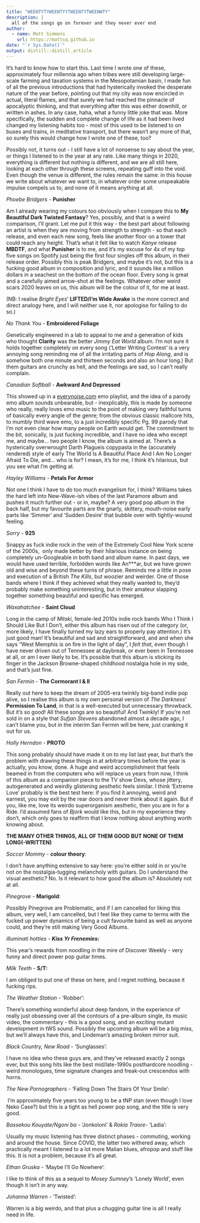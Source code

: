 ```yaml
---
title: "WEENTYTYWEENTYYTWEENTYTWEENWTY"
description: |
  all of the songs go on forever and they never ever end
author:
  - name: Matt Simmons
    url: https://mattsq.github.io
date: "`r Sys.Date()`"
output: distill::distill_article
---
```


It's hard to know how to start this. Last time I wrote one of these, approximately four millennia ago when tribes were still developing large-scale farming and taxation systems in the Mesopotamian basin, I made fun of all the previous introductions that had hysterically invoked the desperate nature of the year before, pointing out that my city was now encircled in actual, literal flames, and that surely we had reached the pinnacle of apocalyptic thinking, and that everything after this was either downhill, or written in ashes. In any case, haha, what a funny little joke that was. More specifically, the sudden and complete change of life as it had been lived changed my listening habits too - most of this used to be listened to on buses and trains, in meditative transport, but there wasn't any more of that, so surely this would change how I wrote one of these, too?

Possibly not, it turns out - I still have a lot of nonsense to say about the year, or things I listened to in the year at any rate. Like many things in 2020, everything is different but nothing is different, and we are all still here, looking at each other through these screens, repeating guff into the void. Even though the venue is different, the rules remain the same: in this house we write about whatever we want to, in whatever order some unspeakable impulse compels us to, and none of it means anything at all.

*Phoebe Bridgers* - **Punisher**

Am I already wearing my colours too obviously when I compare this to **My Beautiful Dark Twisted Fantasy**? Yes, possibly, and that is a weird comparison, I'll grant. Let me put it this way - the best part about following an artist is when they are moving from strength to strength - so that each release, and even each new song, feels like another floor on a tower that could reach any height. That's what it felt like to watch *Kanye* release **MBDTF**, and what **Punisher** is to me, and it's my excuse for 4x of my top five songs on Spotify just being the first four singles off this album, in their release order. Possibly this is peak Bridgers, and maybe it's not, but this is a fucking good album in composition and lyric, and it sounds like a million dollars in a seachest on the bottom of the ocean floor. Every song is great and a carefully aimed arrow-shot at the feelings. Whatever other weird scars 2020 leaves on us, this album will be the colour of it, for me at least.

(NB: I realise *Bright Eyes*' **LIFTED/I'm Wide Awake** is the more correct and direct analogy here, and I will neither use it, nor apologise for failing to do so.)

*No Thank You* - **Embroidered Foliage**

Genetically engineered in a lab to appeal to me and a generation of kids who thought **Clarity** was the better *Jimmy Eat World* album. I'm not sure it holds together completely on every song ('Letter Writing Contest' is a very annoying song reminding me of all the irritating parts of *Hop Along*, and is somehow both one minute and thirteen seconds and also an hour long.) But them guitars are crunchy as hell, and the feelings are sad, so I can't really complain.

*Canadian Softball* - **Awkward And Depressed**

This showed up in a [everynoise.com](http://everynoise.com) emo playlist, and the idea of a parody emo album sounds unbearable, but - inexplicably, this is made by someone who really, really loves emo music to the point of making very faithful turns of basically every angle of the genre; from the obvious classic mallcore hits, to mumbly third wave emo, to a just incredibly specific Pg. 99 parody that I'm not even clear how many people on Earth would get. The commitment to the bit, sonically, is just fucking incredible, and I have no idea who except me, and maybe... two people I know, the album is aimed at. There's a hysterically overwrought Darth Plagueis copypasta in the (accurately rendered) style of early The World Is A Beautiful Place And I Am No Longer Afraid To Die, and... who is for? I mean, it's for me, I think it's hilarious, but you see what I'm getting at.

*Hayley Williams* - **Petals For Armor**

Not one I think I have to do too much evangelism for, I think? Williams takes the hard left into New-Wave-ish vibes of the last Paramore album and pushes it much further out - or in, maybe? A very good pop album in the back half, but my favourite parts are the gnarly, skittery, mouth-noise early parts like 'Simmer' and 'Sudden Desire' that bubble over with tightly-wound feeling.

*Sorry* - **925**

Snappy as fuck indie rock in the vein of the Extremely Cool New York scene of the 2000s,  only made better by their hilarious instance on being completely un-Googleable in both band and album name. In past days, we would have used terrible, forbidden words like An\*\*\*ar, but we have grown old and wise and beyond these turns of phrase. Reminds me a little in pose and execution of a British *The Kills*, but woozier and weirder. One of those bands where I think if they achieved what they really wanted to, they'd probably make something uninteresting, but in their amateur slapping together something beautiful and specific has emerged.

*Waxahatchee* - **Saint Cloud**

Long in the camp of *Mitski*, female-led 2010s indie rock bands Who I Think I Should Like But I Don't, either this album has risen out of the category (or, more likely, I have finally turned my lazy ears to properly pay attention.) It's just good man! It's beautiful and sad and straightforward, and and when she says "West Memphis is on fire in the light of day", I *felt that*, even though I have never driven out of Tennessee at daybreak, or ever been in Tennessee at all, or am I ever likely to be. It's possible that this album is sticking its finger in the Jackson Browne-shaped childhood nostalgia hole in my side, and that's just fine.\

*San Fermin* - **The Cormorant I & II**

Really out here to keep the dream of 2005-era twinkly big-band indie pop alive, so I realise this album is my own personal version of *The Darkness*' **Permission To Land**, in that is a well-executed but unnecessary throwback. But it's so good! All these songs are so beautiful! And Twinkly! If you're not sold in on a style that *Sufjan Stevens* abandoned almost a decade ago, I can't blame you, but in the interim San Fermin will be here, just cranking it out for us.\

*Holly Herndon* - **PROTO**

This song probably should have made it on to my list last year, but that's the problem with drawing these things in at arbitrary times before the year is actually, you know, done. A huge and weird accomplishment that feels beamed in from the computers who will replace us years from now, I think of this album as a companion piece to the TV show Devs, whose jittery, autogenerated and weirdly glistening aesthetic feels similar. I think 'Extreme Love' probably is the best test here: if you find it annoying, weird and earnest, you may exit by the rear doors and never think about it again. But if you, like me, love its weirdo superorganism aesthetic, then you are in for a Ride. I'd assumed fans of *Bjork* would like this, but in my experience they don't, which only goes to reaffirm that I know nothing about anything worth knowing about.

**THE MANY OTHER THINGS, ALL OF THEM GOOD BUT NONE OF THEM LONG(-WRITTEN)**

*Soccer Mommy* - **colour theory**:

I don't have anything extensive to say here: you're either sold in or you're not on the nostalgia-tugging melancholy with guitars. Do I understand the visual aesthetic? No. Is it relevant to how good the album is? Absolutely not at all.

*Pinegrove* - **Marigold**:

Possibly Pinegrove are Problematic, and if I am cancelled for liking this album, very well, I am cancelled, but I feel like they came to terms with the fucked up power dynamics of being a cult favourite band as well as anyone could, and they're still making Very Good Albums.

*illuminati hotties - **Kiss Yr Frenemies:***

This year's rewards from noodling in the mire of Discover Weekly - very funny and direct power pop guitar times.

*Milk Teeth -* **S/T:**

I am obliged to put one of these on here, and I regret nothing, because it fucking rips.	

*The Weather Station* - 'Robber': 

There's something wonderful about deep fandom, in the experience of really just obsessing over all the contours of a pre-album single, its music video, the commentary - this is a good song, and an exciting mutant development in tWS sound. Possibly the upcoming album will be a big miss, but we'll always have this, and Lindeman's amazing broken mirror suit.

*Black Country, New Road* - 'Sunglasses': 

I have no idea who these guys are, and they've released exactly 2 songs ever, but this song hits like the best mid/late-1990s posthardcore noodling - weird monologues, time signature changes and freak-out crescendos with horns.

*The New Pornographers* - 'Falling Down The Stairs Of Your Smile':

 I'm approximately five years too young to be a tNP stan (even though I love Neko Case?) but this is a tight as hell power pop song, and the title is very good.

*Bassekou Kouyate/Ngoni ba* - 'Jonkoloni' & *Rokia Traore*- 'Ladia': 

Usually my music listening has three distinct phases - commuting, working and around the house. Since COVID, the latter two withered away, which practically meant I listened to a lot more Malian blues, afropop and stuff like this. It is not a problem, because it's all great.

*Ethan Gruska* - 'Maybe I'll Go Nowhere': 

I like to think of this as a sequel to *Mosey Sumney*'s 'Lonely World', even though it isn't in any way.

*Johanna Warren* - 'Twisted':

Warren is a big weirdo, and that plus a chugging guitar line is all I really need in life.
